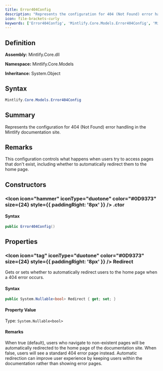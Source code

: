```yaml
---
title: Error404Config
description: "Represents the configuration for 404 (Not Found) error handling in the Mintlify documentation site."
icon: file-brackets-curly
keywords: ['Error404Config', 'Mintlify.Core.Models.Error404Config', 'Mintlify.Core.Models', 'class', 'System.Object']
---
```


## Definition

**Assembly:** Mintlify.Core.dll

**Namespace:** Mintlify.Core.Models

**Inheritance:** System.Object

## Syntax

```csharp
Mintlify.Core.Models.Error404Config
```

## Summary

Represents the configuration for 404 (Not Found) error handling in the Mintlify documentation site.

## Remarks

This configuration controls what happens when users try to access pages that don't exist,
            including whether to automatically redirect them to the home page.

## Constructors

### <Icon icon="hammer" iconType="duotone" color="#0D9373" size={24} style={{ paddingRight: '8px' }} />  .ctor

#### Syntax

```csharp
public Error404Config()
```

## Properties

### <Icon icon="tag" iconType="duotone" color="#0D9373" size={24} style={{ paddingRight: '8px' }} />  Redirect

Gets or sets whether to automatically redirect users to the home page when a 404 error occurs.

#### Syntax

```csharp
public System.Nullable<bool> Redirect { get; set; }
```

#### Property Value

Type: `System.Nullable<bool>`

#### Remarks

When true (default), users who navigate to non-existent pages will be automatically
            redirected to the home page of the documentation site. When false, users will see
            a standard 404 error page instead. Automatic redirection can improve user experience
            by keeping users within the documentation rather than showing error pages.

